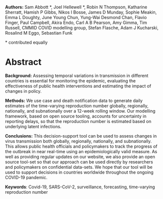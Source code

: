 
**Authors:** Sam Abbott \*, Joel Hellewell \*, Robin N Thompson, Katharine Sherratt, Hamish P Gibbs, Nikos I Bosse, James D Munday, Sophie Meakin, Emma L Doughty, June Young Chun, Yung-Wai Desmond Chan, Flavio Finger, Paul Campbell, Akira Endo, Carl A B Pearson, Amy Gimma, Tim Russell, CMMID COVID modelling group, Stefan Flasche, Adam J Kucharski, Rosalind M Eggo, Sebastian Funk

\* contributed equally

# Abstract

**Background:** Assessing temporal variations in transmission in different countries is essential for monitoring the epidemic, evaluating the effectiveness of public health interventions and estimating the impact of changes in policy.

**Methods:**  We use case and death notification data to generate daily estimates of the time-varying reproduction number globally, regionally, nationally, and subnationally over a 12-week rolling window. Our modelling framework, based on open source tooling, accounts for uncertainty in reporting delays, so that the reproduction number is estimated based on underlying latent infections.

**Conclusions:**  This decision-support tool can be used to assess changes in virus transmission both globally, regionally, nationally, and subnationally. This allows public health officials and policymakers to track the progress of the outbreak in near real-time using an epidemiologically valid measure. As well as providing regular updates on our website, we also provide an open source tool-set so that our approach can be used directly by researchers and policymakers on confidential data-sets. We hope that our tool will be used to support decisions in countries worldwide throughout the ongoing COVID-19 pandemic.

**Keywords**: Covid-19, SARS-CoV-2, surveillance, forecasting, time-varying reproduction number
